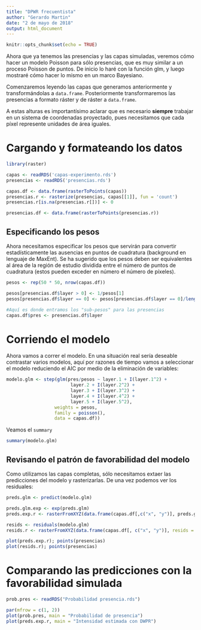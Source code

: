 ```yaml
---
title: "DPWR frecuentista"
author: "Gerardo Martin"
date: "2 de mayo de 2018"
output: html_document
---
```


```r
knitr::opts_chunk$set(echo = TRUE)
```

Ahora que ya tenemos las presencias y las capas simuladas, veremos cómo hacer un modelo Poisson para sólo presencias, que es muy similar a un proceso Poisson de puntos. De inicio lo haré con la función glm, y luego mostraré cómo hacer lo mismo en un marco Bayesiano.

Comenzaremos leyendo las capas que generamos anteriormente y transformándolas a `data.frame`. Posteriormente transformaremos las presencias a formato ráster y de ráster a `data.frame`. 

A estas alturas es importantísimo aclarar que es necesario **siempre** trabajar en un sistema de coordenadas proyectado, pues necesitamos que cada píxel represente unidades de área iguales.

# Cargando y formateando los datos

```r
library(raster)

capas <- readRDS('capas-experimento.rds')
presencias <- readRDS('presencias.rds')

capas.df <- data.frame(rasterToPoints(capas))
presencias.r <- rasterize(presencias, capas[[1]], fun = 'count')
presencias.r[is.na(presencias.r[])] <- 0

presencias.df <- data.frame(rasterToPoints(presencias.r))

```

## Especificando los pesos

Ahora necesitamos especificar los pesos que servirán para convertir estadísticamente las ausencias en puntos de cuadratura (background en lenguaje de MaxEnt). Se ha sugerido que los pesos deben ser equivalentes al área de la región de estudio dividida entre el número de puntos de cuadratura (estos pueden exceder en número el número de píxeles).

```r
pesos <- rep(50 * 50, nrow(capas.df))

pesos[presencias.df$layer > 0] <- 1/pesos[1]
pesos[presencias.df$layer == 0] <- pesos[presencias.df$layer == 0]/length(which(presencias.df$layer == 0))

#Aquí es donde entramos los "sub-pesos" para las presencias
capas.df$pres <- presencias.df$layer
```

# Corriendo el modelo

Ahora vamos a correr el modelo. En una situación real sería deseable contrastar varios modelos, aquí por razones de tiempo vamos a seleccionar el modelo reduciendo el AIC por medio de la eliminación de variables:

```r
modelo.glm <- step(glm(pres/pesos ~ layer.1 + I(layer.1^2) +
                        layer.2 + I(layer.2^2) +
                        layer.3 + I(layer.3^2) +
                        layer.4 + I(layer.4^2) +
                        layer.5 + I(layer.5^2),
                  weights = pesos,
                  family = poisson(),
                  data = capas.df))
```

Veamos el `summary`

```r
summary(modelo.glm)
```

## Revisando el patrón de favorabilidad del modelo

Como utilizamos las capas completas, sólo necesitamos extaer las predicciones del modelo y rasterizarlas. De una vez podemos ver los residuales:

```r
preds.glm <- predict(modelo.glm)

preds.glm.exp <- exp(preds.glm)
preds.exp.r <- rasterFromXYZ(data.frame(capas.df[,c("x", "y")], preds.glm.exp))

resids <- residuals(modelo.glm)
resids.r <- rasterFromXYZ(data.frame(capas.df[, c("x", "y")], resids = resids))

plot(preds.exp.r); points(presencias)
plot(resids.r); points(presencias)
```

# Comparando las predicciones con la favorabilidad simulada

```r
prob.pres <- readRDS("Probabilidad presencia.rds")

par(mfrow = c(1, 2))
plot(prob.pres, main = "Probabilidad de presencia")
plot(preds.exp.r, main = "Intensidad estimada con DWPR")
```
